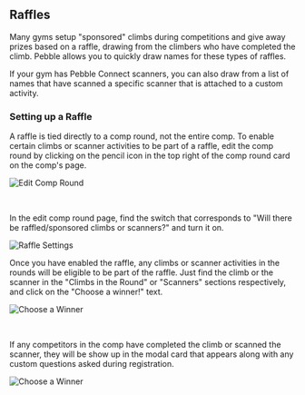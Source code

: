 ## Raffles

Many gyms setup "sponsored" climbs during competitions and give away prizes based on a raffle, drawing from the climbers who have completed the climb. Pebble allows you to quickly draw names for these types of raffles.

If your gym has Pebble Connect scanners, you can also draw from a list of names that have scanned a specific scanner that is attached to a custom activity. 

### Setting up a Raffle

A raffle is tied directly to a comp round, not the entire comp. To enable certain climbs or scanner activities to be part of a raffle, edit the comp round by clicking on the pencil icon in the top right of the comp round card on the comp's page.

![Edit Comp Round](../images/edit-comp-round-card.png)

<br/>

In the edit comp round page, find the switch that corresponds to "Will there be raffled/sponsored climbs or scanners?" and turn it on.

![Raffle Settings](../images/raffle-switch.png)

Once you have enabled the raffle, any climbs or scanner activities in the rounds will be eligible to be part of the raffle. Just find the climb or the scanner in the "Climbs in the Round" or "Scanners" sections respectively, and click on the "Choose a winner!" text. 

![Choose a Winner](../images/climb-choose-winner.png)

<br/>

If any competitors in the comp have completed the climb or scanned the scanner, they will be show up in the modal card that appears along with any custom questions asked during registration.

![Choose a Winner](../images/raffle-modal.png)



